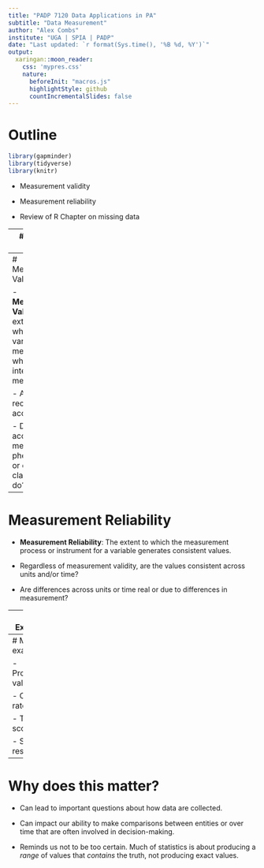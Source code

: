 ```yaml
---
title: "PADP 7120 Data Applications in PA"
subtitle: "Data Measurement"
author: "Alex Combs"
institute: "UGA | SPIA | PADP"
date: "Last updated: `r format(Sys.time(), '%B %d, %Y')`"
output:
  xaringan::moon_reader:
    css: 'mypres.css'
    nature:
      beforeInit: "macros.js"
      highlightStyle: github
      countIncrementalSlides: false
---
```

# Outline

```r
library(gapminder)
library(tidyverse)
library(knitr)
```


- Measurement validity

- Measurement reliability

- Review of R Chapter on missing data

---
# Credible analysis

![](lectures_files/credible.png)

---
# Measurement Validity

- **Measurement Validity**: The extent to which a variable measures what it is intended to measure.

- Are values recorded accurately?

- Do values accurately measure the phenomenon I or others claim they do?

---
# Measurement Reliability

- **Measurement Reliability**: The extent to which the measurement process or instrument for a variable generates consistent values.

- Regardless of measurement validity, are the values consistent across units and/or time?

- Are differences across units or time real or due to differences in measurement?

---
# Example


![](lectures_files/measure_lines.png)


---
# More examples

- Property values

- Crime rates

- Test scores

- Survey responses

---
# Why does this matter?

- Can lead to important questions about how data are collected.

- Can impact our ability to make comparisons between entities or over time that are often involved in decision-making.

- Reminds us not to be too certain. Much of statistics is about producing a *range* of values that *contains* the truth, not producing exact values.

